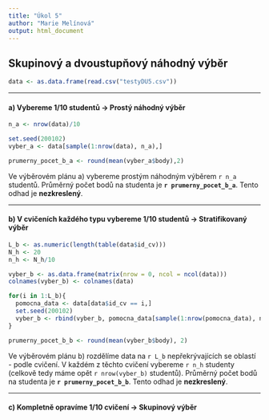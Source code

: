 ```yaml
---
title: "Úkol 5"
author: "Marie Melínová"
output: html_document
---
```


## Skupinový a dvoustupňový náhodný výběr

```r
data <- as.data.frame(read.csv("testyDU5.csv"))
```

<hr>

#### a) Vybereme 1/10 studentů -> Prostý náhodný výběr

```r
n_a <- nrow(data)/10

set.seed(200102)
vyber_a <- data[sample(1:nrow(data), n_a),]

prumerny_pocet_b_a <- round(mean(vyber_a$body),2)
```

Ve výběrovém plánu a) vybereme prostým náhodným výběrem `r n_a` studentů. Průměrný počet bodů na studenta je **`r prumerny_pocet_b_a`**. Tento odhad je **nezkreslený**.

<hr>

#### b) V cvičeních každého typu vybereme 1/10 studentů -> Stratifikovaný výběr

```r
L_b <- as.numeric(length(table(data$id_cv)))
N_h <- 20
n_h <- N_h/10

vyber_b <- as.data.frame(matrix(nrow = 0, ncol = ncol(data)))
colnames(vyber_b) <- colnames(data)

for(i in 1:L_b){
  pomocna_data <- data[data$id_cv == i,]
  set.seed(200102)
  vyber_b <- rbind(vyber_b, pomocna_data[sample(1:nrow(pomocna_data), n_h),])
}

prumerny_pocet_b_b <- round(mean(vyber_b$body), 2)
```

Ve výběrovém plánu b) rozdělíme data na `r L_b` nepřekrývajících se oblastí - podle cvičení. V každém z těchto cvičení vybereme `r n_h` studenty (celkově tedy máme opět `r nrow(vyber_b)` studentů). Průměrný počet bodů na studenta je **`r prumerny_pocet_b_b`**. Tento odhad je **nezkreslený**.

<hr>

#### c) Kompletně opravíme 1/10 cvičení -> Skupinový výběr

```r

```

